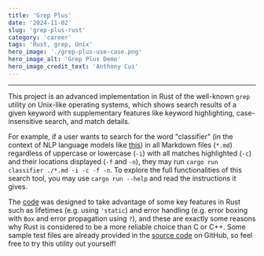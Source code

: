 ```yaml
---
title: 'Grep Plus'
date: '2024-11-02'
slug: 'grep-plus-rust'
category: 'career'
tags: 'Rust, grep, Unix'
hero_image: './grep-plus-use-case.png'
hero_image_alt: 'Grep Plus Demo'
hero_image_credit_text: 'Anthony Cui'
---
```


---

This project is an advanced implementation in Rust of the well-known `grep` utility on Unix-like operating systems, which shows search results of a given keyword with supplementary features like keyword highlighting, case-insensitive search, and match details.

For example, if a user wants to search for the word "classifier" (in the context of NLP language models like [this](https://github.com/Yuanlong-Tony-Cui/sub-obj-classifier)) in all Markdown files (`*.md`) regardless of uppercase or lowercase (`-i`) with all matches highlighted (`-c`) and their locations displayed (`-f` and `-n`), they may run `cargo run classifier ./*.md -i -c -f -n`.
To explore the full functionalities of this search tool, you may use `cargo run --help` and read the instructions it gives.

The [code](https://github.com/Yuanlong-Tony-Cui/rust-grep-plus) was designed to take advantage of some key features in Rust such as lifetimes (e.g. using `'static`) and error handling (e.g. error boxing with `Box` and error propagation using `?`), and these are exactly some reasons why Rust is considered to be a more reliable choice than C or C++.
Some sample test files are already provided in the [source code](https://github.com/Yuanlong-Tony-Cui/rust-grep-plus) on GitHub, so feel free to try this utility out yourself!